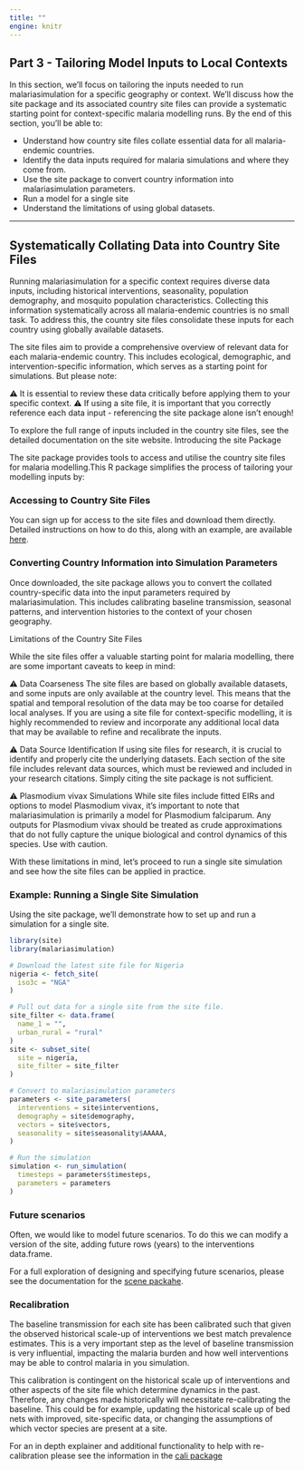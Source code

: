 ```yaml
---
title: ""
engine: knitr
---
```


## Part 3 - Tailoring Model Inputs to Local Contexts

In this section, we’ll focus on tailoring the inputs needed to run malariasimulation for a specific geography or context. We’ll discuss how the site package and its associated country site files can provide a systematic starting point for context-specific malaria modelling runs. By the end of this section, you’ll be able to:

-   Understand how country site files collate essential data for all malaria-endemic countries.
-   Identify the data inputs required for malaria simulations and where they come from.
-   Use the site package to convert country information into malariasimulation parameters.
-   Run a model for a single site
-   Understand the limitations of using global datasets.

------------------------------------------------------------------------

## Systematically Collating Data into Country Site Files

Running malariasimulation for a specific context requires diverse data inputs, including historical interventions, seasonality, population demography, and mosquito population characteristics. Collecting this information systematically across all malaria-endemic countries is no small task. To address this, the country site files consolidate these inputs for each country using globally available datasets.

The site files aim to provide a comprehensive overview of relevant data for each malaria-endemic country. This includes ecological, demographic, and intervention-specific information, which serves as a starting point for simulations. But please note:

⚠️ It is essential to review these data critically before applying them to your specific context. ⚠️ If using a site file, it is important that you correctly reference each data input - referencing the site package alone isn't enough!

To explore the full range of inputs included in the country site files, see the detailed documentation on the site website. Introducing the site Package

The site package provides tools to access and utilise the country site files for malaria modelling.This R package simplifies the process of tailoring your modelling inputs by:

### Accessing to Country Site Files

You can sign up for access to the site files and download them directly. Detailed instructions on how to do this, along with an example, are available [here](Site%20package%20URL).

### Converting Country Information into Simulation Parameters

Once downloaded, the site package allows you to convert the collated country-specific data into the input parameters required by malariasimulation. This includes calibrating baseline transmission, seasonal patterns, and intervention histories to the context of your chosen geography.

Limitations of the Country Site Files

While the site files offer a valuable starting point for malaria modelling, there are some important caveats to keep in mind:

⚠️ Data Coarseness The site files are based on globally available datasets, and some inputs are only available at the country level. This means that the spatial and temporal resolution of the data may be too coarse for detailed local analyses. If you are using a site file for context-specific modelling, it is highly recommended to review and incorporate any additional local data that may be available to refine and recalibrate the inputs.

⚠️ Data Source Identification If using site files for research, it is crucial to identify and properly cite the underlying datasets. Each section of the site file includes relevant data sources, which must be reviewed and included in your research citations. Simply citing the site package is not sufficient.

⚠️ Plasmodium vivax Simulations While site files include fitted EIRs and options to model Plasmodium vivax, it’s important to note that malariasimulation is primarily a model for Plasmodium falciparum. Any outputs for Plasmodium vivax should be treated as crude approximations that do not fully capture the unique biological and control dynamics of this species. Use with caution.

With these limitations in mind, let’s proceed to run a single site simulation and see how the site files can be applied in practice.

### Example: Running a Single Site Simulation

Using the site package, we’ll demonstrate how to set up and run a simulation for a single site.

``` r
library(site)
library(malariasimulation)

# Download the latest site file for Nigeria
nigeria <- fetch_site(
  iso3c = "NGA"
)

# Pull out data for a single site from the site file.
site_filter <- data.frame(
  name_1 = "",
  urban_rural = "rural"
)
site <- subset_site(
  site = nigeria,
  site_filter = site_filter
)

# Convert to malariasimulation parameters
parameters <- site_parameters(
  interventions = site$interventions,
  demography = site$demography,
  vectors = site$vectors,
  seasonality = site$seasonality$AAAAA,
)

# Run the simulation
simulation <- run_simulation(
  timesteps = parameters$timesteps,
  parameters = parameters
)
```

### Future scenarios

Often, we would like to model future scenarios. To do this we can modify a
version of the site, adding future rows (years) to the interventions data.frame.

For a full exploration of designing and specifying future scenarios, please see
the documentation for the [scene packahe](URL).

### Recalibration

The baseline transmission for each site has been calibrated such that given
the observed historical scale-up of interventions we best match prevalence
estimates. This is a very important step as the level of baseline transmission
is very influential, impacting the malaria burden and how well interventions
may be able to control malaria in you simulation. 

This calibration is contingent on the historical scale up of interventions and
other aspects of the site file which determine dynamics in the past. Therefore,
any changes made historically will necessitate re-calibrating the baseline. This could be for example, updating the historical scale up of bed nets with
improved, site-specific data, or changing the assumptions of which vector
species are present at a site.

For an in depth explainer and additional functionality to help with re-calibration please see the information in the [cali package](url)

